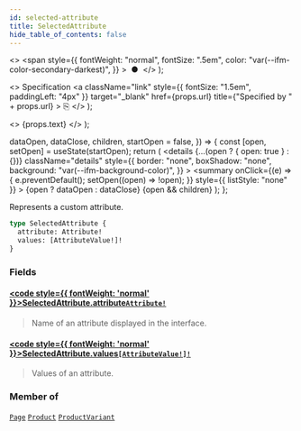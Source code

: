 ```yaml
---
id: selected-attribute
title: SelectedAttribute
hide_table_of_contents: false
---
```


  <>
    <span
      style={{
        fontWeight: "normal",
        fontSize: ".5em",
        color: "var(--ifm-color-secondary-darkest)",
      }}
    >
      &nbsp;●&nbsp;
    </span>
  </>
);

  <>
    Specification
    <a
      className="link"
      style={{ fontSize: "1.5em", paddingLeft: "4px" }}
      target="\_blank"
      href={props.url}
      title={"Specified by " + props.url}
    >
      ⎘
    </a>
  </>
);

  <>
    <span className={props.class}>{props.text}</span>
  </>
);


  dataOpen,
  dataClose,
  children,
  startOpen = false,
}) => {
  const [open, setOpen] = useState(startOpen);
  return (
    <details
      {...(open ? { open: true } : {})}
      className="details"
      style={{
        border: "none",
        boxShadow: "none",
        background: "var(--ifm-background-color)",
      }}
    >
      <summary
        onClick={(e) => {
          e.preventDefault();
          setOpen((open) => !open);
        }}
        style={{ listStyle: "none" }}
      >
        {open ? dataOpen : dataClose}
      </summary>
      {open && children}
    </details>
  );
};

Represents a custom attribute.

```graphql
type SelectedAttribute {
  attribute: Attribute!
  values: [AttributeValue!]!
}
```

### Fields

#### [<code style={{ fontWeight: 'normal' }}>SelectedAttribute.<b>attribute</b></code>](#)<Bullet />[`Attribute!`](../../../api-reference/attributes/objects/attribute) <Badge class="badge badge--secondary" text="non-null"/> <Badge class="badge badge--secondary" text="object"/>

> Name of an attribute displayed in the interface.

#### [<code style={{ fontWeight: 'normal' }}>SelectedAttribute.<b>values</b></code>](#)<Bullet />[`[AttributeValue!]!`](../../../api-reference/attributes/objects/attribute-value) <Badge class="badge badge--secondary" text="non-null"/> <Badge class="badge badge--secondary" text="object"/>

> Values of an attribute.

### Member of

[`Page`](../../../api-reference/pages/objects/page) <Badge class="badge badge--secondary" text="object"/><Bullet />[`Product`](../../../api-reference/products/objects/product) <Badge class="badge badge--secondary" text="object"/><Bullet />[`ProductVariant`](../../../api-reference/products/objects/product-variant) <Badge class="badge badge--secondary" text="object"/>
